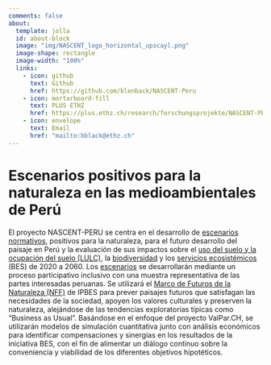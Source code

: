 ```yaml
---
comments: false
about:
  template: jolla
  id: about-block
  image: "img/NASCENT_logo_horizontal_upscayl.png"
  image-shape: rectangle
  image-width: "100%"
  links:
    - icon: github
      text: Github
      href: https://github.com/blenback/NASCENT-Peru
    - icon: mortarboard-fill
      text: PLUS ETHZ
      href: https://plus.ethz.ch/research/forschungsprojekte/NASCENT-PERU.html/
    - icon: envelope
      text: Email
      href: "mailto:bblack@ethz.ch"
---
```


::: {#about-block}
:::

# Escenarios positivos para la naturaleza en las medioambientales de Perú


El proyecto NASCENT-PERU se centra en el desarrollo de [escenarios normativos](glossary.qmd#NScenarios), positivos para la naturaleza, para el futuro desarrollo del paisaje en Perú y la evaluación de sus impactos sobre el [uso del suelo y la ocupación del suelo (LULC)](glossary.qmd#LULC), la [biodiversidad](glossary.qmd#Biodiversity) y los [servicios ecosistémicos](glossary.qmd#ES) (BES) de 2020 a 2060. Los [escenarios](glossary.qmd#Scenarios) se desarrollarán mediante un proceso participativo inclusivo con una muestra representativa de las partes interesadas peruanas. Se utilizará el [Marco de Futuros de la Naturaleza (NFF)](glossary.qmd#NFF) de IPBES para prever paisajes futuros que satisfagan las necesidades de la sociedad, apoyen los valores culturales y preserven la naturaleza, alejándose de las tendencias exploratorias típicas como "Business as Usual". Basándose en el enfoque del proyecto ValPar.CH, se utilizarán modelos de simulación cuantitativa junto con análisis económicos para identificar compensaciones y sinergias en los resultados de la iniciativa BES, con el fin de alimentar un diálogo continuo sobre la conveniencia y viabilidad de los diferentes objetivos hipotéticos.





